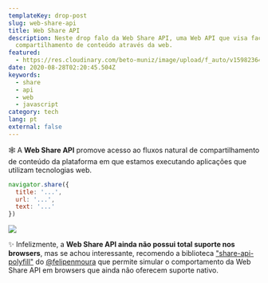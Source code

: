 ```yaml
---
templateKey: drop-post
slug: web-share-api
title: Web Share API
description: Neste drop falo da Web Share API, uma Web API que visa facilitar o
  compartilhamento de conteúdo através da web.
featured:
  - https://res.cloudinary.com/beto-muniz/image/upload/f_auto/v1598236494/Text_Image_k3aue5.jpg
date: 2020-08-28T02:20:45.504Z
keywords:
  - share
  - api
  - web
  - javascript
category: tech
lang: pt
external: false
---
```


<Drop>

🕸 A **Web Share API** promove acesso ao fluxos natural de compartilhamento de conteúdo da plataforma em que estamos executando aplicações que utilizam tecnologias web.

```javascript
navigator.share({
  title: '...',
  url: '...',
  text: '...' 
})
```

<Img src="https://webdev.imgix.net/web-share/wst-send.png" author="web.dev" authorURL="https://web.dev/web-share/" />

✨ Infelizmente, a **Web Share API ainda não possui total suporte nos browsers**, mas se achou interessante, recomendo a biblioteca ["share-api-polyfill"](https://github.com/on2-dev/share-api-polyfill) do [@felipenmoura](https://twitter.com/felipenmoura) que permite simular o comportamento da Web Share API em browsers que ainda não oferecem suporte nativo.

</Drop>
